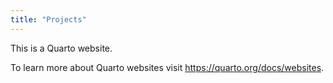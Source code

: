 ```yaml
---
title: "Projects"
---
```


This is a Quarto website.

To learn more about Quarto websites visit <https://quarto.org/docs/websites>.
